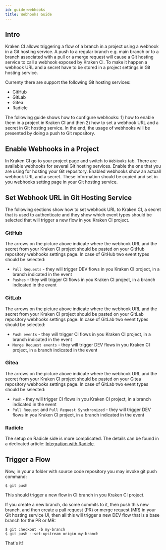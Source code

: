 ```yaml
---
id: guide-webhooks
title: Webhooks Guide
---
```




## Intro

Kraken CI allows triggering a flow of a branch in a project using a
webhook in a Git hosting service. A push to a regular branch e.g. main
branch or to a branch associated with a pull or a merge request will cause
a Git hosting service to call a webhook exposed by Kraken CI. To make
it happen a webhook URL and a secret have to be stored in a project
settings in Git hosting service.

Currenty there are support the following Git hosting services:

- GitHub
- GitLab
- Gitea
- Radicle

The following guide shows how to configure webhooks: 1) how to enable
them in a project in Kraken CI and then 2) how to set a webhook URL and
a secret in Git hosting service. In the end, the usage of webhooks
will be presented by doing a push to Git repository.


## Enable Webhooks in a Project

In Kraken CI go to your project page and switch to `WebHooks`
tab. There are available webhooks for several Git hosting services.
Enable the one that you are using for hosting your Git repository.
Enabled webhooks show an actuall webhook URL and a secret. These
information should be copied and set in you webhooks setting page in
your Git hosting service.

<Screen img="screen-webhooks.png" />


## Set Webhook URL in Git Hosting Service

The following sections show how to set webhook URL to Kraken CI, a
secret that is used to authenticate and they show which event types
should be selected that will trigger a new flow in you Kraken CI
project.

### GitHub

<Screen img="webhooks-github.png" />

The arrows on the picture above indicate where the webhook URL and the
secret from your Kraken CI project should be pasted on your GitHub
repository webhooks settings page. In case of GitHub two event types
should be selected:

- `Pull Requests` - they will trigger DEV flows in you Kraken CI
  project, in a branch indicated in the event
- `Pushes` - they will trigger CI flows in you Kraken CI project,
  in a branch indicated in the event

### GitLab

<Screen img="webhooks-gitlab.png" />

The arrows on the picture above indicate where the webhook URL and the
secret from your Kraken CI project should be pasted on your GitLab
repository webhooks settings page. In case of GitLab two event
types should be selected:

- `Push events` - they will trigger CI flows in you Kraken CI
  project, in a branch indicated in the event
- `Merge Request events` - they will trigger DEV flows in you Kraken CI project,
  in a branch indicated in the event

### Gitea

<Screen img="webhooks-gitea.png" />

The arrows on the picture above indicate where the webhook URL and the
secret from your Kraken CI project should be pasted on your Gitea
repository webhooks settings page. In case of GitLab two event
types should be selected:

- `Push` - they will trigger CI flows in you Kraken CI project,
  in a branch indicated in the event
- `Pull Request` and `Pull Request Synchronized` - they will trigger
  DEV flows in you Kraken CI project, in a branch indicated in the event

### Radicle

The setup on Radicle side is more complicated. The details can be
found in a dedicated article: [Integration with
Radicle](/blog/integration-with-radicle).


## Trigger a Flow

Now, in your a folder with source code repository you may invoke git push command:

```console
$ git push
```

This should trigger a new flow in CI branch in you Kraken CI project.

If you create a new branch, do some commits to it, then push this new
branch, and then create a pull request (PR) or merge request (MR) in
your Git hosting service UI, then all this will trigger a new DEV flow
that is a base branch for the PR or MR:

```console
$ git checkout -b my-branch
$ git push --set-upstream origin my-branch
```

That's it!
